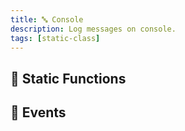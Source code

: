 ```yaml
---
title: 🔤 Console
description: Log messages on console.
tags: [static-class]
---
```


<HeaderDeclaration type="StaticClass" name="Console" is_static />

<!--
## 🎒 Examples

```lua title="Client/Index.lua"

``` -->


## 🗿 Static Functions

<StaticFunctionsDeclaration type="StaticClass" name="Console" />


## 🚀 Events

<EventsDeclaration type="StaticClass" name="Console" />